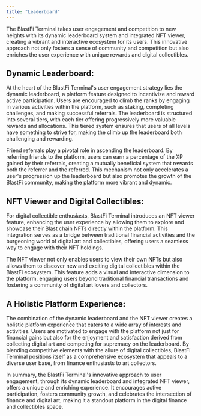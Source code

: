 ```yaml
---
title: "Leaderboard"
---
```


The BlastFi Terminal takes user engagement and competition to new heights with its dynamic leaderboard system and integrated
NFT viewer, creating a vibrant and interactive ecosystem for its users. This innovative approach not only fosters a sense of
community and competition but also enriches the user experience with unique rewards and digital collectibles.

## Dynamic Leaderboard:

At the heart of the BlastFi Terminal's user engagement strategy lies the dynamic leaderboard, a platform feature designed to
incentivize and reward active participation. Users are encouraged to climb the ranks by engaging in various activities within
the platform, such as staking, completing challenges, and making successful referrals. The leaderboard is structured into
several tiers, with each tier offering progressively more valuable rewards and allocations. This tiered system ensures that
users of all levels have something to strive for, making the climb up the leaderboard both challenging and rewarding.

Friend referrals play a pivotal role in ascending the leaderboard. By referring friends to the platform, users can earn a
percentage of the XP gained by their referrals, creating a mutually beneficial system that rewards both the referrer and the
referred. This mechanism not only accelerates a user's progression up the leaderboard but also promotes the growth of the
BlastFi community, making the platform more vibrant and dynamic.

## NFT Viewer and Digital Collectibles:

For digital collectible enthusiasts, BlastFi Terminal introduces an NFT viewer feature, enhancing the user experience by
allowing them to explore and showcase their Blast chain NFTs directly within the platform. This integration serves as a bridge
between traditional financial activities and the burgeoning world of digital art and collectibles, offering users a seamless
way to engage with their NFT holdings.

The NFT viewer not only enables users to view their own NFTs but also allows them to discover new and exciting digital
collectibles within the BlastFi ecosystem. This feature adds a visual and interactive dimension to the platform, engaging
users beyond traditional financial transactions and fostering a community of digital art lovers and collectors.

## A Holistic Platform Experience:

The combination of the dynamic leaderboard and the NFT viewer creates a holistic platform experience that caters to a wide
array of interests and activities. Users are motivated to engage with the platform not just for financial gains but also for
the enjoyment and satisfaction derived from collecting digital art and competing for supremacy on the leaderboard. By blending
competitive elements with the allure of digital collectibles, BlastFi Terminal positions itself as a comprehensive ecosystem
that appeals to a diverse user base, from finance enthusiasts to art collectors.

In summary, the BlastFi Terminal's innovative approach to user engagement, through its dynamic leaderboard and integrated NFT
viewer, offers a unique and enriching experience. It encourages active participation, fosters community growth, and celebrates
the intersection of finance and digital art, making it a standout platform in the digital finance and collectibles space.
